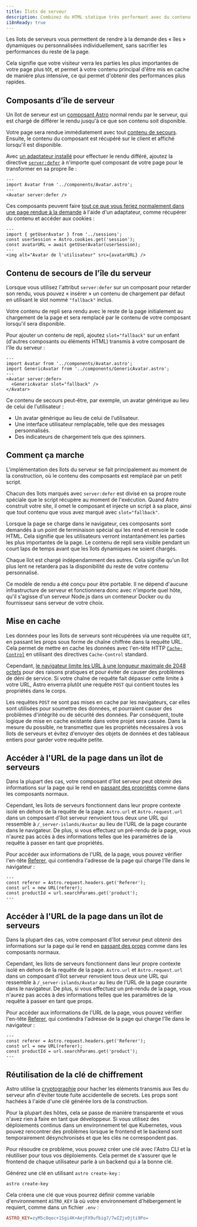 ```yaml
---
title: Îlots de serveur
description: Combinez du HTML statique très performant avec du contenu dynamique rendu par le serveur.
i18nReady: true
---
```


Les îlots de serveurs vous permettent de rendre à la demande des « îles » dynamiques ou personnalisées individuellement, sans sacrifier les performances du reste de la page.

Cela signifie que votre visiteur verra les parties les plus importantes de votre page plus tôt, et permet à votre contenu principal d'être mis en cache de manière plus intensive, ce qui permet d'obtenir des performances plus rapides.

## Composants d'île de serveur

Un îlot de serveur est un [composant Astro](/fr/basics/astro-components/) normal rendu par le serveur, qui est chargé de différer le rendu jusqu'à ce que son contenu soit disponible.

Votre page sera rendue immédiatement avec tout [contenu de secours](#contenu-de-secours-de-l%C3%AEle-du-serveur). Ensuite, le contenu du composant est récupéré sur le client et affiché lorsqu'il est disponible.

Avec [un adaptateur installé](/fr/guides/on-demand-rendering/#server-adapters) pour effectuer le rendu différé, ajoutez la directive [`server:defer`](/fr/reference/directives-reference/#directives-serveur) à n'importe quel composant de votre page pour le transformer en sa propre île :

```astro title="src/pages/index.astro" "server:defer"
---
import Avatar from '../components/Avatar.astro';
---
<Avatar server:defer />
```

Ces composants peuvent faire [tout ce que vous feriez normalement dans une page rendue à la demande](/fr/guides/on-demand-rendering/#on-demand-rendering-features) à l'aide d'un adaptateur, comme récupérer du contenu et accéder aux cookies :

```astro title="src/components/Avatar.astro"
---
import { getUserAvatar } from '../sessions';
const userSession = Astro.cookies.get('session');
const avatarURL = await getUserAvatar(userSession);
---
<img alt="Avatar de l'utilisateur" src={avatarURL} />
```

## Contenu de secours de l'île du serveur

Lorsque vous utilisez l'attribut `server:defer` sur un composant pour retarder son rendu, vous pouvez « insérer » un contenu de chargement par défaut en utilisant le slot nommé `"fallback"` inclus.

Votre contenu de repli sera rendu avec le reste de la page initialement au chargement de la page et sera remplacé par le contenu de votre composant lorsqu'il sera disponible.

Pour ajouter un contenu de repli, ajoutez `slot="fallback"` sur un enfant (d'autres composants ou éléments HTML) transmis à votre composant de l'île du serveur :

```astro
---
import Avatar from '../components/Avatar.astro';
import GenericAvatar from '../components/GenericAvatar.astro';
---
<Avatar server:defer>
  <GenericAvatar slot="fallback" />
</Avatar>
```

Ce contenu de secours peut-être, par exemple, un avatar générique au lieu de celui de l'utilisateur :

- Un avatar générique au lieu de celui de l'utilisateur.
- Une interface utilisateur remplaçable, telle que des messages personnalisés.
- Des indicateurs de chargement tels que des spinners.


## Comment ça marche

L'implémentation des îlots du serveur se fait principalement au moment de la construction, où le contenu des composants est remplacé par un petit script.

Chacun des îlots marqués avec `server:defer` est divisé en sa propre route spéciale que le script récupère au moment de l'exécution. Quand Astro construit votre site, il omet le composant et injecte un script à sa place, ainsi que tout contenu que vous avez marqué avec `slot="fallback"`.

Lorsque la page se charge dans le navigateur, ces composants sont demandés à un point de terminaison spécial qui les rend et renvoie le code HTML. Cela signifie que les utilisateurs verront instantanément les parties les plus importantes de la page. Le contenu de repli sera visible pendant un court laps de temps avant que les îlots dynamiques ne soient chargés.

Chaque îlot est chargé indépendamment des autres. Cela signifie qu'un îlot plus lent ne retardera pas la disponibilité du reste de votre contenu personnalisé.

Ce modèle de rendu a été conçu pour être portable. Il ne dépend d'aucune infrastructure de serveur et fonctionnera donc avec n'importe quel hôte, qu'il s'agisse d'un serveur Node.js dans un conteneur Docker ou du fournisseur sans serveur de votre choix.

## Mise en cache

Les données pour les îlots de serveurs sont récupérées via une requête `GET`, en passant les props sous forme de chaîne chiffrée dans la requête URL. Cela permet de mettre en cache les données avec l'en-tête HTTP [`Cache-Control`](https://developer.mozilla.org/fr/docs/Web/HTTP/Headers/Cache-Control) en utilisant des directives `Cache-Control` standard.

Cependant, [le navigateur limite les URL à une longueur maximale de 2048 octets](https://chromium.googlesource.com/chromium/src/+/master/docs/security/url_display_guidelines/url_display_guidelines.md#url-length) pour des raisons pratiques et pour éviter de causer des problèmes de déni de service. Si votre chaîne de requête fait dépasser cette limite à votre URL, Astro enverra plutôt une requête `POST` qui contient toutes les propriétés dans le corps.

Les requêtes `POST` ne sont pas mises en cache par les navigateurs, car elles sont utilisées pour soumettre des données, et pourraient causer des problèmes d'intégrité ou de sécurité des données. Par conséquent, toute logique de mise en cache existante dans votre projet sera cassée. Dans la mesure du possible, ne transmettez que les propriétés nécessaires à vos îlots de serveurs et évitez d'envoyer des objets de données et des tableaux entiers pour garder votre requête petite.

## Accéder à l'URL de la page dans un îlot de serveurs

Dans la plupart des cas, votre composant d'îlot serveur peut obtenir des informations sur la page qui le rend en [passant des propriétés](/fr/basics/astro-components/#props-de-composant) comme dans les composants normaux.

Cependant, les îlots de serveurs fonctionnent dans leur propre contexte isolé en dehors de la requête de la page. `Astro.url` et `Astro.request.url` dans un composant d'îlot serveur renvoient tous deux une URL qui ressemble à `/_server-islands/Avatar` au lieu de l'URL de la page courante dans le navigateur. De plus, si vous effectuez un pré-rendu de la page, vous n'aurez pas accès à des informations telles que les paramètres de la requête à passer en tant que propriétés.

Pour accéder aux informations de l'URL de la page, vous pouvez vérifier l'en-tête [Referer](https://developer.mozilla.org/fr/docs/Web/HTTP/Headers/Referer), qui contiendra l'adresse de la page qui charge l'île dans le navigateur :

```astro
---
const referer = Astro.request.headers.get('Referer');
const url = new URL(referer);
const productId = url.searchParams.get('product');
---
```

## Accéder à l'URL de la page dans un îlot de serveurs

Dans la plupart des cas, votre composant d'îlot serveur peut obtenir des informations sur la page qui le rend en [passant des props](/fr/basics/astro-components/#props-de-composant) comme dans les composants normaux.

Cependant, les îlots de serveurs fonctionnent dans leur propre contexte isolé en dehors de la requête de la page. `Astro.url` et `Astro.request.url` dans un composant d'îlot serveur renvoient tous deux une URL qui ressemble à `/_server-islands/Avatar` au lieu de l'URL de la page courante dans le navigateur. De plus, si vous effectuez un pré-rendu de la page, vous n'aurez pas accès à des informations telles que les paramètres de la requête à passer en tant que props.

Pour accéder aux informations de l'URL de la page, vous pouvez vérifier l'en-tête [Referer](https://developer.mozilla.org/fr/docs/Web/HTTP/Headers/Referer), qui contiendra l'adresse de la page qui charge l'île dans le navigateur :

```astro
---
const referer = Astro.request.headers.get('Referer');
const url = new URL(referer);
const productId = url.searchParams.get('product');
---
```

## Réutilisation de la clé de chiffrement

Astro utilise la [cryptographie](https://developer.mozilla.org/fr/docs/Glossary/Cryptography) pour hacher les éléments transmis aux îles du serveur afin d'éviter toute fuite accidentelle de secrets. Les props sont hachées à l'aide d'une clé générée lors de la construction.

Pour la plupart des hôtes, cela se passe de manière transparente et vous n'avez rien à faire en tant que développeur. Si vous utilisez des déploiements continus dans un environnement tel que Kubernetes, vous pouvez rencontrer des problèmes lorsque le frontend et le backend sont temporairement désynchronisés et que les clés ne correspondent pas.

Pour résoudre ce problème, vous pouvez créer une clé avec l'Astro CLI et la réutiliser pour tous vos déploiements. Cela permet de s'assurer que le frontend de chaque utilisateur parle à un backend qui a la bonne clé.

Générez une clé en utilisant `astro create-key` :

```shell
astro create-key
```

Cela créera une clé que vous pourrez définir comme variable d'environnement `ASTRO_KEY` là où votre environnement d'hébergement le requiert, comme dans un fichier `.env` :

```ini title=".env"
ASTRO_KEY=zyM5c0qec+1Sgi4K+AejFX9ufbig7/7wIZjxOjti9Po=
```
